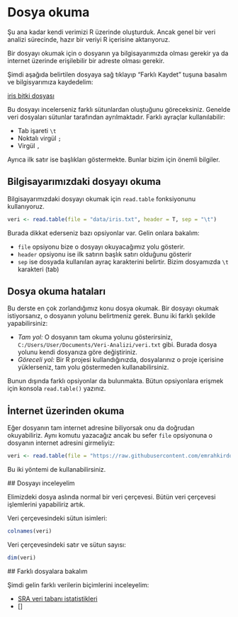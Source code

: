 # Dosya okuma {#sec-dosya-okuma}

Şu ana kadar kendi verimizi R üzerinde oluşturduk. Ancak genel bir veri analizi sürecinde, hazır bir veriyi R içerisine aktarıyoruz.

Bir dosyayı okumak için o dosyanın ya bilgisayarımızda olması gerekir ya da internet üzerinde erişilebilir bir adreste olması gerekir.

Şimdi aşağıda belirtilen dosyaya sağ tıklayıp "Farklı Kaydet" tuşuna basalım ve bilgisyarımıza kaydedelim:

[iris bitki dosyası](https://raw.githubusercontent.com/emrahkirdok/ybva/main/02-veri-analizi/data/iris.txt)

Bu dosyayı incelerseniz farklı sütunlardan oluştuğunu göreceksiniz. Genelde veri dosyaları sütunlar tarafından ayrılmaktadır. Farklı ayraçlar kullanılabilir:

+ Tab işareti `\t`
+ Noktalı virgül `;`
+ Virgül `,` 

Ayrıca ilk satır ise başlıkları göstermekte. Bunlar bizim için önemli bilgiler.

## Bilgisayarımızdaki dosyayı okuma

Bilgisayarımızdaki dosyayı okumak için `read.table` fonksiyonunu kullanıyoruz.

```r
veri <- read.table(file = "data/iris.txt", header = T, sep = "\t")
```

Burada dikkat ederseniz bazı opsiyonlar var. Gelin onlara bakalım:

+ `file` opsiyonu bize o dosyayı okuyacağımız yolu gösterir.
+ `header` opsiyonu ise ilk satırın başlık satırı olduğunu gösterir
+ `sep` ise dosyada kullanılan ayraç karakterini belirtir. Bizim dosyamızda `\t` karakteri (tab)

::: {.callout-warning} 
## Dosya okuma hataları

Bu derste en çok zorlandığımız konu dosya okumak. Bir dosyayı okumak istiyorsanız, o dosyanın yolunu belirtmeniz gerek. Bunu iki farklı şekilde yapabilirsiniz:

+ *Tam yol:* O dosyanın tam okuma yolunu gösterirsiniz, `C:/Users/User/Documents/Veri-Analizi/veri.txt` gibi. Burada dosya yolunu kendi dosyanıza göre değiştiriniz.
+ *Göreceli yol:* Bir R projesi kullandığınızda, dosyalarınız o proje içerisine yüklerseniz, tam yolu göstermeden kullanabilirsiniz.
:::

Bunun dışında farklı opsiyonlar da bulunmakta. Bütun opsiyonlara erişmek için konsola `read.table()` yazınız.

## İnternet üzerinden okuma

Eğer dosyanın tam internet adresine biliyorsak onu da doğrudan okuyabiliriz. Aynı komutu yazacağız ancak bu sefer `file` opsiyonuna o dosyanın internet adresini girmeliyiz:

```r
veri <- read.table(file = "https://raw.githubusercontent.com/emrahkirdok/ybva/main/02-veri-analizi/data/iris.txt", header = T, sep = "\t")
```

Bu iki yöntemi de kullanabilirsiniz.

## Dosyayı inceleyelim

Elimizdeki dosya aslında normal bir veri çerçevesi. Bütün veri çerçevesi işlemlerini yapabiliriz artık.

Veri çerçevesindeki sütun isimleri:

```r
colnames(veri)
```

Veri çerçevesindeki satır ve sütun sayısı:

```r
dim(veri)
```

## Farklı dosyalara bakalım

Şimdi gelin farklı verilerin biçimlerini inceleyelim:

+ [SRA veri tabanı istatistikleri](https://raw.githubusercontent.com/emrahkirdok/ybva/main/02-veri-analizi/data/sra_stat.csv)
+ []